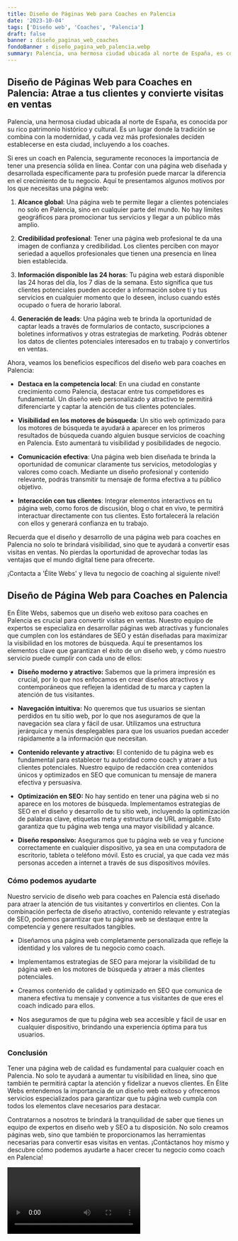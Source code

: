 ```yaml
---
title: Diseño de Páginas Web para Coaches en Palencia
date: '2023-10-04'
tags: ['Diseño web', 'Coaches', 'Palencia']
draft: false
banner : diseño_paginas_web_coaches
fondoBanner : diseño_pagina_web_palencia.webp
summary: Palencia, una hermosa ciudad ubicada al norte de España, es conocida por su rico patrimonio histórico y cultural. Es un lugar donde la tradición se combina con la modernidad, y cada vez más profesionales deciden establecerse en esta ciudad, incluyendo a los coaches.
---
```


## Diseño de Páginas Web para Coaches en Palencia: Atrae a tus clientes y convierte visitas en ventas

Palencia, una hermosa ciudad ubicada al norte de España, es conocida por su rico patrimonio histórico y cultural. Es un lugar donde la tradición se combina con la modernidad, y cada vez más profesionales deciden establecerse en esta ciudad, incluyendo a los coaches.

Si eres un coach en Palencia, seguramente reconoces la importancia de tener una presencia sólida en línea. Contar con una página web diseñada y desarrollada específicamente para tu profesión puede marcar la diferencia en el crecimiento de tu negocio. Aquí te presentamos algunos motivos por los que necesitas una página web:

1. **Alcance global**: Una página web te permite llegar a clientes potenciales no solo en Palencia, sino en cualquier parte del mundo. No hay límites geográficos para promocionar tus servicios y llegar a un público más amplio.

2. **Credibilidad profesional**: Tener una página web profesional te da una imagen de confianza y credibilidad. Los clientes perciben con mayor seriedad a aquellos profesionales que tienen una presencia en línea bien establecida.

3. **Información disponible las 24 horas**: Tu página web estará disponible las 24 horas del día, los 7 días de la semana. Esto significa que tus clientes potenciales pueden acceder a información sobre ti y tus servicios en cualquier momento que lo deseen, incluso cuando estés ocupado o fuera de horario laboral.

4. **Generación de leads**: Una página web te brinda la oportunidad de captar leads a través de formularios de contacto, suscripciones a boletines informativos y otras estrategias de marketing. Podrás obtener los datos de clientes potenciales interesados en tu trabajo y convertirlos en ventas.

Ahora, veamos los beneficios específicos del diseño web para coaches en Palencia:

- **Destaca en la competencia local**: En una ciudad en constante crecimiento como Palencia, destacar entre tus competidores es fundamental. Un diseño web personalizado y atractivo te permitirá diferenciarte y captar la atención de tus clientes potenciales.

- **Visibilidad en los motores de búsqueda**: Un sitio web optimizado para los motores de búsqueda te ayudará a aparecer en los primeros resultados de búsqueda cuando alguien busque servicios de coaching en Palencia. Esto aumentará tu visibilidad y posibilidades de negocio.

- **Comunicación efectiva**: Una página web bien diseñada te brinda la oportunidad de comunicar claramente tus servicios, metodologías y valores como coach. Mediante un diseño profesional y contenido relevante, podrás transmitir tu mensaje de forma efectiva a tu público objetivo.

- **Interacción con tus clientes**: Integrar elementos interactivos en tu página web, como foros de discusión, blog o chat en vivo, te permitirá interactuar directamente con tus clientes. Esto fortalecerá la relación con ellos y generará confianza en tu trabajo.

Recuerda que el diseño y desarrollo de una página web para coaches en Palencia no solo te brindará visibilidad, sino que te ayudará a convertir esas visitas en ventas. No pierdas la oportunidad de aprovechar todas las ventajas que el mundo digital tiene para ofrecerte.

¡Contacta a 'Élite Webs' y lleva tu negocio de coaching al siguiente nivel!

<GifSeo />

<Cta />

## Diseño de Página Web para Coaches en Palencia

En Élite Webs, sabemos que un diseño web exitoso para coaches en Palencia es crucial para convertir visitas en ventas. Nuestro equipo de expertos se especializa en desarrollar páginas web atractivas y funcionales que cumplen con los estándares de SEO y están diseñadas para maximizar la visibilidad en los motores de búsqueda. Aquí te presentamos los elementos clave que garantizan el éxito de un diseño web, y cómo nuestro servicio puede cumplir con cada uno de ellos:

- **Diseño moderno y atractivo:** Sabemos que la primera impresión es crucial, por lo que nos enfocamos en crear diseños atractivos y contemporáneos que reflejen la identidad de tu marca y capten la atención de tus visitantes.

- **Navegación intuitiva:** No queremos que tus usuarios se sientan perdidos en tu sitio web, por lo que nos aseguramos de que la navegación sea clara y fácil de usar. Utilizamos una estructura jerárquica y menús desplegables para que los usuarios puedan acceder rápidamente a la información que necesitan.

- **Contenido relevante y atractivo:** El contenido de tu página web es fundamental para establecer tu autoridad como coach y atraer a tus clientes potenciales. Nuestro equipo de redacción crea contenidos únicos y optimizados en SEO que comunican tu mensaje de manera efectiva y persuasiva.

- **Optimización en SEO:** No hay sentido en tener una página web si no aparece en los motores de búsqueda. Implementamos estrategias de SEO en el diseño y desarrollo de tu sitio web, incluyendo la optimización de palabras clave, etiquetas meta y estructura de URL amigable. Esto garantiza que tu página web tenga una mayor visibilidad y alcance.

- **Diseño responsivo:** Aseguramos que tu página web se vea y funcione correctamente en cualquier dispositivo, ya sea en una computadora de escritorio, tableta o teléfono móvil. Esto es crucial, ya que cada vez más personas acceden a internet a través de sus dispositivos móviles.

### Cómo podemos ayudarte

Nuestro servicio de diseño web para coaches en Palencia está diseñado para atraer la atención de tus visitantes y convertirlos en clientes. Con la combinación perfecta de diseño atractivo, contenido relevante y estrategias de SEO, podemos garantizar que tu página web se destaque entre la competencia y genere resultados tangibles.

- Diseñamos una página web completamente personalizada que refleje la identidad y los valores de tu negocio como coach.

- Implementamos estrategias de SEO para mejorar la visibilidad de tu página web en los motores de búsqueda y atraer a más clientes potenciales.

- Creamos contenido de calidad y optimizado en SEO que comunica de manera efectiva tu mensaje y convence a tus visitantes de que eres el coach indicado para ellos.

- Nos aseguramos de que tu página web sea accesible y fácil de usar en cualquier dispositivo, brindando una experiencia óptima para tus usuarios.

### Conclusión

Tener una página web de calidad es fundamental para cualquier coach en Palencia. No solo te ayudará a aumentar tu visibilidad en línea, sino que también te permitirá captar la atención y fidelizar a nuevos clientes. En Élite Webs entendemos la importancia de un diseño web exitoso y ofrecemos servicios especializados para garantizar que tu página web cumpla con todos los elementos clave necesarios para destacar.

Contratarnos a nosotros te brindará la tranquilidad de saber que tienes un equipo de expertos en diseño web y SEO a tu disposición. No solo creamos páginas web, sino que también te proporcionamos las herramientas necesarias para convertir esas visitas en ventas. ¡Contáctanos hoy mismo y descubre cómo podemos ayudarte a hacer crecer tu negocio como coach en Palencia!

<Video />

<CtaBot job='Coaches' city='Palencia'/>

<Gmaps query='Palencia+españa+maps' />